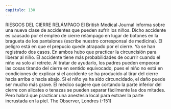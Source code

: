 ```yaml
---
capitulo: 130
---
```


RIESGOS DEL CIERRE RELÁMPAGO
El British Medical Journal informa sobre una nueva clase de accidentes que
pueden sufrir los niños. Dicho accidente es causado por el empleo de cierre
relámpago en lugar de botones en la bragueta de los pantalones (escribe nuestro
corresponsal de medicina).
El peligro está en que el prepucio quede atrapado por el cierre. Ya se han
registrado dos casos. En ambos hubo que practicar la circuncisión para liberar al
niño.
El accidente tiene más probabilidades de ocurrir cuando el niño va solo al
retrete. Al tratar de ayudarlo, los padres pueden empeorar las cosas tirando del
cierre en sentido equivocado, pues el niño no está en condiciones de explicar si el
accidente se ha producido al tirar del cierre hacia arriba o hacia abajo. Si el niño
ya ha sido circuncidado, el daño puede ser mucho más grave.
El médico sugiere que cortando la parte inferior del cierre con alicates o
tenazas se pueden separar fácilmente las dos mitades. Pero habrá que practicar
una anestesia local para extraer la parte incrustada en la piel.
The Observer, Londres
(-151)
